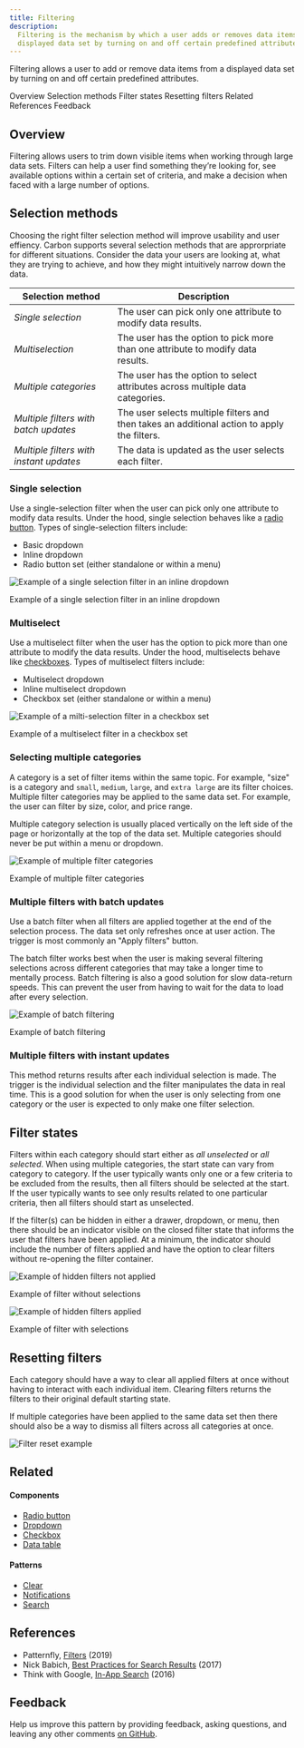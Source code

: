 ```yaml
---
title: Filtering
description:
  Filtering is the mechanism by which a user adds or removes data items from a
  displayed data set by turning on and off certain predefined attributes.
---
```


<PageDescription>

Filtering allows a user to add or remove data items from a displayed data set by
turning on and off certain predefined attributes.

</PageDescription>

<AnchorLinks>

<AnchorLink>Overview</AnchorLink>
<AnchorLink>Selection methods</AnchorLink>
<AnchorLink>Filter states</AnchorLink>
<AnchorLink>Resetting filters</AnchorLink>
<AnchorLink>Related</AnchorLink>
<AnchorLink>References</AnchorLink>
<AnchorLink>Feedback</AnchorLink>

</AnchorLinks>

## Overview

Filtering allows users to trim down visible items when working through large
data sets. Filters can help a user find something they’re looking for, see
available options within a certain set of criteria, and make a decision when
faced with a large number of options.

## Selection methods

Choosing the right filter selection method will improve usability and user
effiency. Carbon supports several selection methods that are approrpriate for
different situations. Consider the data your users are looking at, what they are
trying to achieve, and how they might intuitively narrow down the data.

| Selection method                        | Description                                                                                 |
| --------------------------------------- | ------------------------------------------------------------------------------------------- |
| _Single selection_                      | The user can pick only one attribute to modify data results.                                |
| _Multiselection_                        | The user has the option to pick more than one attribute to modify data results.             |
| _Multiple categories_                   | The user has the option to select attributes across multiple data categories.               |
| _Multiple filters with batch updates_   | The user selects multiple filters and then takes an additional action to apply the filters. |
| _Multiple filters with instant updates_ | The data is updated as the user selects each filter.                                        |

### Single selection

Use a single-selection filter when the user can pick only one attribute to
modify data results. Under the hood, single selection behaves like a
[radio button](/components/radio-button/usage). Types of single-selection
filters include:

- Basic dropdown
- Inline dropdown
- Radio button set (either standalone or within a menu)

<Row>
<Column colLg={8}>

![Example of a single selection filter in an inline dropdown](images/filter-1.png)

<Caption>Example of a single selection filter in an inline dropdown</Caption>

</Column>
</Row>

### Multiselect

Use a multiselect filter when the user has the option to pick more than one
attribute to modify the data results. Under the hood, multiselects behave like
[checkboxes](components/checkbox/usage). Types of multiselect filters include:

- Multiselect dropdown
- Inline multiselect dropdown
- Checkbox set (either standalone or within a menu)

<Row>
<Column colLg={8}>

![Example of a milti-selection filter in a checkbox set](images/filter-2.png)

<Caption>Example of a multiselect filter in a checkbox set</Caption>

</Column>
</Row>

### Selecting multiple categories

A category is a set of filter items within the same topic. For example, "size"
is a category and `small`, `medium`, `large`, and `extra large` are its filter
choices. Multiple filter categories may be applied to the same data set. For
example, the user can filter by size, color, and price range.

Multiple category selection is usually placed vertically on the left side of the
page or horizontally at the top of the data set. Multiple categories should
never be put within a menu or dropdown.

<Row>
<Column colLg={8}>

![Example of multiple filter categories](images/filter-3.png)

<Caption>Example of multiple filter categories</Caption>

</Column>
</Row>

### Multiple filters with batch updates

Use a batch filter when all filters are applied together at the end of the
selection process. The data set only refreshes once at user action. The trigger
is most commonly an "Apply filters" button.

The batch filter works best when the user is making several filtering selections
across different categories that may take a longer time to mentally process.
Batch filtering is also a good solution for slow data-return speeds. This can
prevent the user from having to wait for the data to load after every selection.

<Row>
<Column colLg={8}>

![Example of batch filtering](images/filter-4.png)

<Caption>Example of batch filtering</Caption>

</Column>
</Row>

### Multiple filters with instant updates

This method returns results after each individual selection is made. The trigger
is the individual selection and the filter manipulates the data in real time.
This is a good solution for when the user is only selecting from one category or
the user is expected to only make one filter selection.

## Filter states

Filters within each category should start either as _all unselected_ or _all
selected_. When using multiple categories, the start state can vary from
category to category. If the user typically wants only one or a few criteria to
be excluded from the results, then all filters should be selected at the start.
If the user typically wants to see only results related to one particular
criteria, then all filters should start as unselected.

If the filter(s) can be hidden in either a drawer, dropdown, or menu, then there
should be an indicator visible on the closed filter state that informs the user
that filters have been applied. At a minimum, the indicator should include the
number of filters applied and have the option to clear filters without
re-opening the filter container.

<Row>
<Column colLg={6}>

![Example of hidden filters not applied](images/filter-5.png)

<Caption>Example of filter without selections</Caption>

</Column>

<Column colLg={6}>

![Example of hidden filters applied](images/filter-6.png)

<Caption>Example of filter with selections</Caption>

</Column>
</Row>

## Resetting filters

Each category should have a way to clear all applied filters at once without
having to interact with each individual item. Clearing filters returns the
filters to their original default starting state.

If multiple categories have been applied to the same data set then there should
also be a way to dismiss all filters across all categories at once.

<Row>
<Column colLg={8}>

![Filter reset example](images/filter-7.png)

<Caption></Caption>

</Column>
</Row>

## Related

<Row>
<Column colSm={2} colMd={2} colLg={4}>

#### Components

- [Radio button](/components/radio-button/usage)
- [Dropdown](/components/dropdown/usage)
- [Checkbox](/components/checkbox/usage)
- [Data table](/components/data-table/usage)

</Column>
<Column colSm={2} colMd={2} colLg={4}>

#### Patterns

- [Clear](/patterns/common-actions#clear)
- [Notifications](/patterns/notification-pattern)
- [Search](patterns/search-pattern)

</Column>
</Row>

## References

- Patternfly,
  [Filters](https://www.patternfly.org/v4/design-guidelines/usage-and-behavior/filters)
  (2019)
- Nick Babich,
  [Best Practices for Search Results](https://uxplanet.org/best-practices-for-search-results-1bbed9d7a311)
  (2017)
- Think with Google,
  [In-App Search](https://www.thinkwithgoogle.com/marketing-resources/experience-design/chapter-2-in-app-search/)
  (2016)

## Feedback

Help us improve this pattern by providing feedback, asking questions, and
leaving any other comments
[on GitHub](https://github.com/carbon-design-system/carbon-website/issues/new?assignees=&labels=feedback&template=feedback.md).
